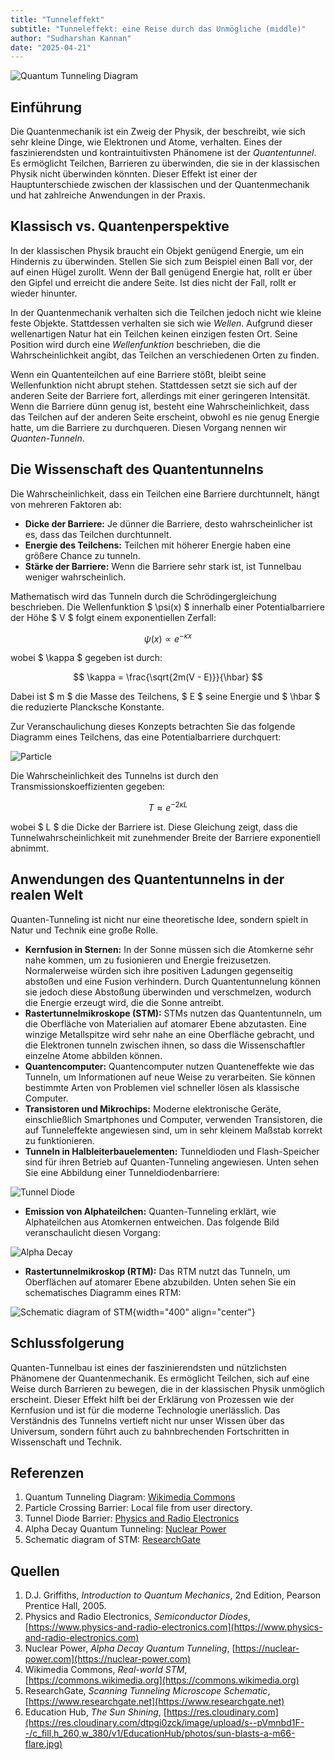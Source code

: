 ```yaml
---
title: "Tunneleffekt"
subtitle: "Tunneleffekt: eine Reise durch das Unmögliche (middle)"
author: "Sudharshan Kannan"
date: "2025-04-21"
---
```


![Quantum Tunneling Diagram](https://upload.wikimedia.org/wikipedia/commons/4/48/E14-V20-B1.gif)

## Einführung  
Die Quantenmechanik ist ein Zweig der Physik, der beschreibt, wie sich sehr kleine Dinge, wie Elektronen und Atome, verhalten. Eines der faszinierendsten und kontraintuitivsten Phänomene ist der *Quantentunnel*. Es ermöglicht Teilchen, Barrieren zu überwinden, die sie in der klassischen Physik nicht überwinden könnten. Dieser Effekt ist einer der Hauptunterschiede zwischen der klassischen und der Quantenmechanik und hat zahlreiche Anwendungen in der Praxis.

## Klassisch vs. Quantenperspektive  
In der klassischen Physik braucht ein Objekt genügend Energie, um ein Hindernis zu überwinden. Stellen Sie sich zum Beispiel einen Ball vor, der auf einen Hügel zurollt. Wenn der Ball genügend Energie hat, rollt er über den Gipfel und erreicht die andere Seite. Ist dies nicht der Fall, rollt er wieder hinunter.

In der Quantenmechanik verhalten sich die Teilchen jedoch nicht wie kleine feste Objekte. Stattdessen verhalten sie sich wie *Wellen*. Aufgrund dieser wellenartigen Natur hat ein Teilchen keinen einzigen festen Ort. Seine Position wird durch eine *Wellenfunktion* beschrieben, die die Wahrscheinlichkeit angibt, das Teilchen an verschiedenen Orten zu finden.

Wenn ein Quantenteilchen auf eine Barriere stößt, bleibt seine Wellenfunktion nicht abrupt stehen. Stattdessen setzt sie sich auf der anderen Seite der Barriere fort, allerdings mit einer geringeren Intensität. Wenn die Barriere dünn genug ist, besteht eine Wahrscheinlichkeit, dass das Teilchen auf der anderen Seite erscheint, obwohl es nie genug Energie hatte, um die Barriere zu durchqueren. Diesen Vorgang nennen wir *Quanten-Tunneln*.

## Die Wissenschaft des Quantentunnelns  
Die Wahrscheinlichkeit, dass ein Teilchen eine Barriere durchtunnelt, hängt von mehreren Faktoren ab:
- **Dicke der Barriere:** Je dünner die Barriere, desto wahrscheinlicher ist es, dass das Teilchen durchtunnelt.
- **Energie des Teilchens:** Teilchen mit höherer Energie haben eine größere Chance zu tunneln.
- **Stärke der Barriere:** Wenn die Barriere sehr stark ist, ist Tunnelbau weniger wahrscheinlich.

Mathematisch wird das Tunneln durch die Schrödingergleichung beschrieben. Die Wellenfunktion $ \psi(x) $ innerhalb einer Potentialbarriere der Höhe $ V $ folgt einem exponentiellen Zerfall:

$$ \psi(x) \propto e^{- \kappa x} $$

wobei $ \kappa $ gegeben ist durch:

$$
\kappa = \frac{\sqrt{2m(V - E)}}{\hbar} 
$$

Dabei ist $ m $ die Masse des Teilchens, $ E $ seine Energie und $ \hbar $ die reduzierte Plancksche Konstante.

Zur Veranschaulichung dieses Konzepts betrachten Sie das folgende Diagramm eines Teilchens, das eine Potentialbarriere durchquert:

![Particle](/posts/assets/entries/qtunnelling/Particle.png)

Die Wahrscheinlichkeit des Tunnelns ist durch den Transmissionskoeffizienten gegeben:

$$
T \approx e^{-2 \kappa L} 
$$

wobei $ L $ die Dicke der Barriere ist. Diese Gleichung zeigt, dass die Tunnelwahrscheinlichkeit mit zunehmender Breite der Barriere exponentiell abnimmt.

## Anwendungen des Quantentunnelns in der realen Welt  
Quanten-Tunneling ist nicht nur eine theoretische Idee, sondern spielt in Natur und Technik eine große Rolle.
- **Kernfusion in Sternen:** In der Sonne müssen sich die Atomkerne sehr nahe kommen, um zu fusionieren und Energie freizusetzen. Normalerweise würden sich ihre positiven Ladungen gegenseitig abstoßen und eine Fusion verhindern. Durch Quantentunnelung können sie jedoch diese Abstoßung überwinden und verschmelzen, wodurch die Energie erzeugt wird, die die Sonne antreibt.
- **Rastertunnelmikroskope (STM):** STMs nutzen das Quantentunneln, um die Oberfläche von Materialien auf atomarer Ebene abzutasten. Eine winzige Metallspitze wird sehr nahe an eine Oberfläche gebracht, und die Elektronen tunneln zwischen ihnen, so dass die Wissenschaftler einzelne Atome abbilden können.
- **Quantencomputer:** Quantencomputer nutzen Quanteneffekte wie das Tunneln, um Informationen auf neue Weise zu verarbeiten. Sie können bestimmte Arten von Problemen viel schneller lösen als klassische Computer.
- **Transistoren und Mikrochips:** Moderne elektronische Geräte, einschließlich Smartphones und Computer, verwenden Transistoren, die auf Tunneleffekte angewiesen sind, um in sehr kleinem Maßstab korrekt zu funktionieren.
- **Tunneln in Halbleiterbauelementen:** Tunneldioden und Flash-Speicher sind für ihren Betrieb auf Quanten-Tunneling angewiesen. Unten sehen Sie eine Abbildung einer Tunneldiodenbarriere:

![Tunnel Diode](https://www.physics-and-radio-electronics.com/electronic-devices-and-circuits/semiconductor-diodes/images/tunneldiodebarrier.png)

- **Emission von Alphateilchen:** Quanten-Tunneling erklärt, wie Alphateilchen aus Atomkernen entweichen. Das folgende Bild veranschaulicht diesen Vorgang:

![Alpha Decay](https://nuclear-power.com/wp-content/uploads/2018/08/alpha-decay-quantum-tunneling.png)

- **Rastertunnelmikroskop (RTM):** Das RTM nutzt das Tunneln, um Oberflächen auf atomarer Ebene abzubilden. Unten sehen Sie ein schematisches Diagramm eines RTM:

![Schematic diagram of STM](https://www.researchgate.net/profile/Naresh-Marturi/publication/281534044/figure/fig6/AS:614167945936928@1523440457752/Scanning-tunneling-microscope-schematic-diagram.png){width="400" align="center"}

## Schlussfolgerung
Quanten-Tunnelbau ist eines der faszinierendsten und nützlichsten Phänomene der Quantenmechanik. Es ermöglicht Teilchen, sich auf eine Weise durch Barrieren zu bewegen, die in der klassischen Physik unmöglich erscheint. Dieser Effekt hilft bei der Erklärung von Prozessen wie der Kernfusion und ist für die moderne Technologie unerlässlich. Das Verständnis des Tunnelns vertieft nicht nur unser Wissen über das Universum, sondern führt auch zu bahnbrechenden Fortschritten in Wissenschaft und Technik.

## Referenzen
1. Quantum Tunneling Diagram: [Wikimedia Commons](https://upload.wikimedia.org/wikipedia/commons/4/48/E14-V20-B1.gif)  
2. Particle Crossing Barrier: Local file from user directory.  
3. Tunnel Diode Barrier: [Physics and Radio Electronics](https://www.physics-and-radio-electronics.com/electronic-devices-and-circuits/semiconductor-diodes/images/tunneldiodebarrier.png)  
4. Alpha Decay Quantum Tunneling: [Nuclear Power](https://nuclear-power.com/wp-content/uploads/2018/08/alpha-decay-quantum-tunneling.png)  
5. Schematic diagram of STM: [ResearchGate](https://www.researchgate.net/profile/Naresh-Marturi/publication/281534044/figure/fig6/AS:614167945936928@1523440457752/Scanning-tunneling-microscope-schematic-diagram.png)

## Quellen 
1. D.J. Griffiths, *Introduction to Quantum Mechanics*, 2nd Edition, Pearson Prentice Hall, 2005.  
2. Physics and Radio Electronics, *Semiconductor Diodes*, [https://www.physics-and-radio-electronics.com](https://www.physics-and-radio-electronics.com)  
3. Nuclear Power, *Alpha Decay Quantum Tunneling*, [https://nuclear-power.com](https://nuclear-power.com)  
4. Wikimedia Commons, *Real-world STM*, [https://commons.wikimedia.org](https://commons.wikimedia.org)  
5. ResearchGate, *Scanning Tunneling Microscope Schematic*, [https://www.researchgate.net](https://www.researchgate.net)  
6. Education Hub, *The Sun Shining*, [https://res.cloudinary.com](https://res.cloudinary.com/dtpgi0zck/image/upload/s--pVmnbd1F--/c_fill,h_260,w_380/v1/EducationHub/photos/sun-blasts-a-m66-flare.jpg)
